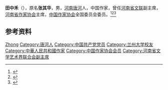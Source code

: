 '''田中禾'''（{{bd|1941年|}}），原名'''张其华'''，男，[[河南|河南]][[唐河县|唐河]]人，中国作家，曾任[[河南省文联|河南省文联]]副主席，[[河南省作家协会|河南省作家协会]]主席，[[中国作家协会|中国作家协会]]全国委员会委员。<ref>{{Cite book|title=中国当代文学辞典|author=王庆生主编; 刘炳泽, 张皓, 陈其光副主编|publisher=武汉出版社|year=1996|isbn=|location=武汉|pages=}}</ref><ref>{{Cite book|title=河南当代文化名人大辞典|author=王永宽主编; 陈建中, 史新立, 高庆民等副主编|publisher=中州古籍出版社|year=1999|isbn=|location=郑州|pages=}}</ref><ref>{{Cite book|title=中国文学大辞典 • 第三卷|author=马良春, 李福田总主编|publisher=天津人民出版社|year=1991|isbn=|location=天津|pages=}}</ref>

== 参考资料 ==
{{reflist}}

{{中国人物小作品}}
{{中国作家协会第六届全国委员会}}

{{Authority control}}
{{DEFAULTSORT:Tian田}}
[[Category:田姓|Zhong]]
[[Category:唐河人|Category:唐河人]]
[[Category:中国共产党党员|Category:中国共产党党员]]
[[Category:兰州大学校友|Category:兰州大学校友]]
[[Category:中華人民共和國作家|Category:中華人民共和國作家]]
[[Category:中国作家协会会员|Category:中国作家协会会员]]
[[Category:河南省文学艺术界联合会副主席|Category:河南省文学艺术界联合会副主席]]
